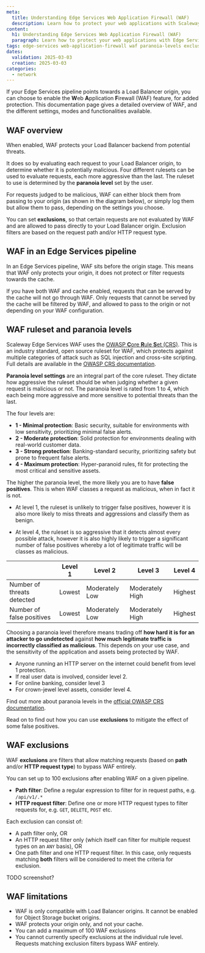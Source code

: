 ```yaml
---
meta:
  title: Understanding Edge Services Web Application Firewall (WAF)
  description: Learn how to protect your web applications with Scaleway Edge Services Web Application Firewall (WAF). Discover the principles, paranoia levels, and limitations of WAF, and find out how to define exclusions for optimal security and performance.
content:
  h1: Understanding Edge Services Web Application Firewall (WAF)
  paragraph: Learn how to protect your web applications with Edge Services Web Application Firewall (WAF). Discover the principles, paranoia levels, and limitations of WAF, and find out how to define exclusions for optimal security and performance.
tags: edge-services web-application-firewall waf paranoia-levels exclusions
dates:
  validation: 2025-03-03
  creation: 2025-03-03
categories: 
  - network
---
```


If your Edge Services pipeline points towards a Load Balancer origin, you can choose to enable the **W**eb **A**pplication **F**irewall (WAF) feature, for added protection. This documentation page gives a detailed overview of WAF, and the different settings, modes and functionalities available.

## WAF overview

When enabled, WAF protects your Load Balancer backend from potential threats.

It does so by evaluating each request to your Load Balancer origin, to determine whether it is potentially malicious. Four different rulesets can be used to evaluate requests, each more aggressive than the last. The ruleset to use is determined by the **paranoia level** set by the user.

For requests judged to be malicious, WAF can either block them from passing to your origin (as shown in the diagram below), or simply log them but allow them to pass, depending on the settings you choose.

You can set **exclusions**, so that certain requests are not evaluated by WAF and are allowed to pass directly to your Load Balancer origin. Exclusion filters are based on the request path and/or HTTP request type.

<Lightbox src="scaleway-edge-services-waf-diag.webp" alt="A diagram shows how Edge Services WAF deals with three different types of HTTP request. A request meeting the criteria for WAF exclusion is passed directly to the Load Balancer origin. A benign request is first checked by the WAF rules, then allowed to pass to the Load Balancer origin. A malicious request is checked by the rules, and blocked from passing to the Load Balancer origin." />

## WAF in an Edge Services pipeline

In an Edge Services pipeline, WAF sits before the origin stage. This means that WAF only protects your origin, it does not protect or filter requests towards the cache.

<Lightbox src="scaleway-edge-services-pipeline-diag.webp" alt="A diagram shows the elements and workflow of an Edge Services pipeline. The user connects to the customizable Edge Services endpoint (with its SSL/TLS certificate), which fetches content from the Edge Services cache, which itself fetches content to cache from an origin which is either an Object Storage bucket or Load Balancer. A Web Application Firewall sits between the cache and origin, protecting the origin from threats." />

If you have both WAF and cache enabled, requests that can be served by the cache will not go through WAF. Only requests that cannot be served by the cache will be filtered by WAF, and allowed to pass to the origin or not depending on your WAF configuration.

## WAF ruleset and paranoia levels

Scaleway Edge Services WAF uses the [OWASP **C**ore **R**ule **S**et (CRS)](https://coreruleset.org/). This is an industry standard, open source ruleset for WAF, which protects against multiple categories of attack such as SQL injection and cross-site scripting. Full details are available in the [OWASP CRS documentation](https://coreruleset.org/docs/).

**Paranoia level settings** are an integral part of the core ruleset. They dictate how aggressive the ruleset should be when judging whether a given request is malicious or not. The paranoia level is rated from 1 to 4, which each being more aggressive and more sensitive to potential threats than the last.

The four levels are:

- **1 - Minimal protection**: Basic security, suitable for environments with low sensitivity, prioritizing minimal false alerts.
- **2 - Moderate protection**: Solid protection for environments dealing with real-world customer data.
- **3 - Strong protection**: Banking-standard security, prioritizing safety but prone to frequent false alerts.
- **4 - Maximum protection**: Hyper-paranoid rules, fit for protecting the most critical and sensitive assets.

The higher the paranoia level, the more likely you are to have **false positives**. This is when WAF classes a request as malicious, when in fact it is not. 

- At level 1, the ruleset is unlikely to trigger false positives, however it is also more likely to miss threats and aggressions and classify them as benign.

- At level 4, the ruleset is so aggressive that it detects almost every possible attack, however it is also highly likely to trigger a significant number of false positives whereby a lot of legitimate traffic will be classes as malicious.

|  | Level 1 | Level 2 | Level 3 | Level 4 |
|---|---|---|---|---|
| Number of threats detected | Lowest | Moderately Low | Moderately High | Highest |
| Number of false positives | Lowest | Moderately Low | Moderately High | Highest |

Choosing a paranoia level therefore means trading off **how hard it is for an attacker to go undetected** against **how much legitimate traffic is incorrectly classified as malicious**. This depends on your use case, and the sensitivity of the application and assets being protected by WAF.

- Anyone running an HTTP server on the internet could benefit from level 1 protection.
- If real user data is involved, consider level 2.
- For online banking, consider level 3
- For crown-jewel level assets, consider level 4.

Find out more about paranoia levels in the [official OWASP CRS documentation](https://coreruleset.org/docs/2-how-crs-works/2-2-paranoia_levels/).

Read on to find out how you can use **exclusions** to mitigate the effect of some false positives.

## WAF exclusions

WAF **exclusions** are filters that allow matching requests (based on **path** and/or **HTTP request type**) to bypass WAF entirely.

You can set up to 100 exclusions after enabling WAF on a given pipeline.

- **Path filter**: Define a regular expression to filter for in request paths, e.g. `/api/v1/.*`
- **HTTP request filter**: Define one or more HTTP request types to filter requests for, e.g. `GET`, `DELETE`, `POST` etc.

Each exclusion can consist of:

- A path filter only, OR
- An HTTP request filter only (which itself can filter for multiple request types on an `ANY` basis), OR
- One path filter and one HTTP request filter. In this case, only requests matching **both** filters will be considered to meet the criteria for exclusion.

TODO screenshot?

## WAF limitations

- WAF is only compatible with Load Balancer origins. It cannot be enabled for Object Storage bucket origins.
- WAF protects your origin only, and not your cache.
- You can add a maximum of 100 WAF exclusions
- You cannot currently specify exclusions at the individual rule level. Requests matching exclusion filters bypass WAF entirely. 